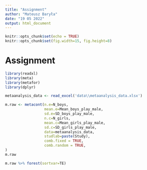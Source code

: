 ```yaml
---
title: "Assignment"
author: "Mateusz Baryła"
date: "19 05 2022"
output: html_document
---
```


```r
knitr::opts_chunk$set(echo = TRUE)
knitr::opts_chunk$set(fig.width=15, fig.height=8)
```

# Assignment

```r
library(readxl)
library(meta)
library(metafor)
library(dplyr)
```


```r
metaanalysis_data <- read_excel('data\\metaanalysis_data.xlsx')
```

```r
m.raw <- metacont(n.e=N_boys,
                  mean.e=Mean_boys_play_male,
                  sd.e=SD_boys_play_male,
                  n.c=N_girls,
                  mean.c=Mean_girls_play_male,
                  sd.c=SD_girls_play_male,
                  data=metaanalysis_data,
                  studlab=paste(Study),
                  comb.fixed = TRUE,
                  comb.random = TRUE,
)
m.raw
```

```r
m.raw %>% forest(sortvar=TE)
```
